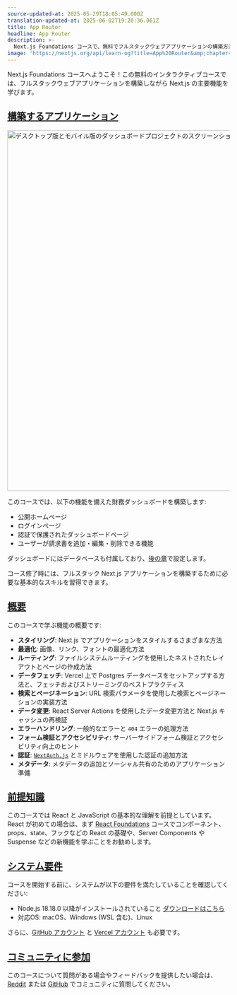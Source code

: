 ```yaml
---
source-updated-at: 2025-05-29T18:05:49.000Z
translation-updated-at: 2025-06-02T19:20:36.061Z
title: App Router
headline: App Router
description: >-
  Next.js Foundations コースで、無料でフルスタックウェブアプリケーションの構築方法を学びましょう。
image: 'https://nextjs.org/api/learn-og?title=App%20Router&amp;chapter=2'
---
```


Next.js Foundations コースへようこそ！この無料のインタラクティブコースでは、フルスタックウェブアプリケーションを構築しながら Next.js の主要機能を学びます。

[構築するアプリケーション](#what-well-be-building)
------------------------------------------------

<Image
  alt="デスクトップ版とモバイル版のダッシュボードプロジェクトのスクリーンショット"
  srcLight="https://h8DxKfmAPhn8O0p3.public.blob.vercel-storage.com/learn/light/dashboard.png"
  srcDark="https://h8DxKfmAPhn8O0p3.public.blob.vercel-storage.com/learn/dark/dashboard.png"
  width="1378"
  height="816"
/>

このコースでは、以下の機能を備えた財務ダッシュボードを構築します:

*   公開ホームページ
*   ログインページ
*   認証で保護されたダッシュボードページ
*   ユーザーが請求書を追加・編集・削除できる機能

ダッシュボードにはデータベースも付属しており、[後の章](/learn/dashboard-app/setting-up-your-database)で設定します。

コース修了時には、フルスタック Next.js アプリケーションを構築するために必要な基本的なスキルを習得できます。

[概要](#overview)
---------------------

このコースで学ぶ機能の概要です:

*   **スタイリング**: Next.js でアプリケーションをスタイルするさまざまな方法
*   **最適化**: 画像、リンク、フォントの最適化方法
*   **ルーティング**: ファイルシステムルーティングを使用したネストされたレイアウトとページの作成方法
*   **データフェッチ**: Vercel 上で Postgres データベースをセットアップする方法と、フェッチおよびストリーミングのベストプラクティス
*   **検索とページネーション**: URL 検索パラメータを使用した検索とページネーションの実装方法
*   **データ変更**: React Server Actions を使用したデータ変更方法と Next.js キャッシュの再検証
*   **エラーハンドリング**: 一般的なエラーと `404` エラーの処理方法
*   **フォーム検証とアクセシビリティ**: サーバーサイドフォーム検証とアクセシビリティ向上のヒント
*   **認証**: [`NextAuth.js`](https://next-auth.js.org/) とミドルウェアを使用した認証の追加方法
*   **メタデータ**: メタデータの追加とソーシャル共有のためのアプリケーション準備

[前提知識](#prerequisite-knowledge)
-------------------------------------------------

このコースでは React と JavaScript の基本的な理解を前提としています。React が初めての場合は、まず [React Foundations](/learn/react-foundations) コースでコンポーネント、props、state、フックなどの React の基礎や、Server Components や Suspense などの新機能を学ぶことをお勧めします。

[システム要件](#system-requirements)
-------------------------------------------

コースを開始する前に、システムが以下の要件を満たしていることを確認してください:

*   Node.js 18.18.0 以降がインストールされていること [ダウンロードはこちら](https://nodejs.org/ja)
*   対応OS: macOS、Windows (WSL 含む)、Linux

さらに、[GitHub アカウント](https://github.com/join/) と [Vercel アカウント](https://vercel.com/signup) も必要です。

[コミュニティに参加](#join-the-conversation)
-----------------------------------------------

このコースについて質問がある場合やフィードバックを提供したい場合は、[Reddit](https://reddit.com/r/vercel) または [GitHub](https://github.com/vercel/next-learn) でコミュニティに質問してください。